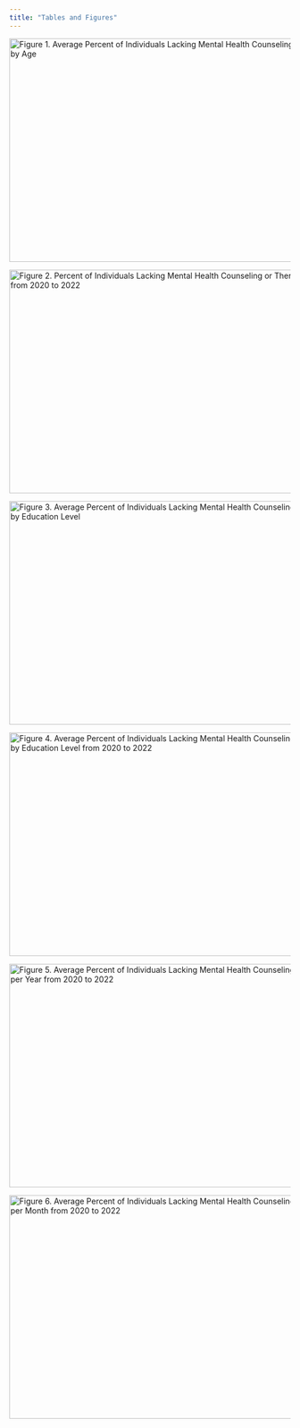 ```yaml
---
title: "Tables and Figures"
---
```


<img src="figure1.png" alt="Figure 1. Average Percent of Individuals Lacking Mental Health Counseling or Therapy by Age" width="600" height="400"/>

<img src="figure2.png" alt="Figure 2. Percent of Individuals Lacking Mental Health Counseling or Therapy by Age from 2020 to 2022" width="600" height="400"/>

<img src="figure3.png" alt="Figure 3. Average Percent of Individuals Lacking Mental Health Counseling or Therapy by Education Level" width="600" height="400"/>

<img src="figure4.png" alt="Figure 4. Average Percent of Individuals Lacking Mental Health Counseling or Therapy by Education Level from 2020 to 2022" width="600" height="400"/>

<img src="figure5.png" alt="Figure 5. Average Percent of Individuals Lacking Mental Health Counseling or Therapy per Year from 2020 to 2022" width="600" height="400"/>

<img src="figure6.png" alt="Figure 6. Average Percent of Individuals Lacking Mental Health Counseling or Therapy per Month from 2020 to 2022" width="600" height="400"/>
